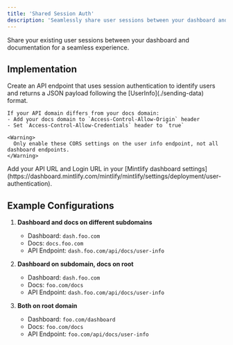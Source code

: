 ```yaml
---
title: 'Shared Session Auth'
description: 'Seamlessly share user sessions between your dashboard and your docs'
---
```


Share your existing user sessions between your dashboard and documentation for a seamless experience.

## Implementation

<Steps>
  <Step title="Create your Info API">
    Create an API endpoint that uses session authentication to identify users and returns a JSON payload following the [UserInfo](./sending-data) format.

    If your API domain differs from your docs domain:
    - Add your docs domain to `Access-Control-Allow-Origin` header
    - Set `Access-Control-Allow-Credentials` header to `true`
    
    <Warning>
      Only enable these CORS settings on the user info endpoint, not all dashboard endpoints.
    </Warning>
  </Step>
  <Step title="Configure User Auth settings">
    Add your API URL and Login URL in your [Mintlify dashboard settings](https://dashboard.mintlify.com/mintlify/mintlify/settings/deployment/user-authentication).
  </Step>
</Steps>

## Example Configurations

1. **Dashboard and docs on different subdomains**
   - Dashboard: `dash.foo.com`
   - Docs: `docs.foo.com`
   - API Endpoint: `dash.foo.com/api/docs/user-info`

2. **Dashboard on subdomain, docs on root**
   - Dashboard: `dash.foo.com`
   - Docs: `foo.com/docs`
   - API Endpoint: `dash.foo.com/api/docs/user-info`

3. **Both on root domain**
   - Dashboard: `foo.com/dashboard`
   - Docs: `foo.com/docs`
   - API Endpoint: `foo.com/api/docs/user-info`
